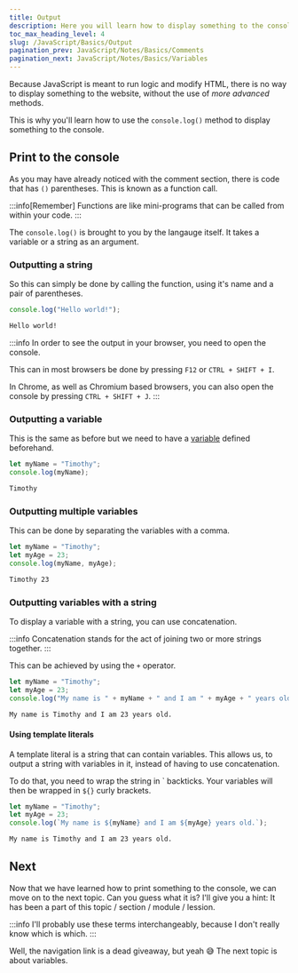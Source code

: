 ```yaml
---
title: Output
description: Here you will learn how to display something to the console.
toc_max_heading_level: 4
slug: /JavaScript/Basics/Output
pagination_prev: JavaScript/Notes/Basics/Comments
pagination_next: JavaScript/Notes/Basics/Variables
---
```


Because JavaScript is meant to run logic and modify HTML, there is no way to display something to the website, without the use of _more advanced_ methods.

This is why you'll learn how to use the `console.log()` method to display something to the console.

## Print to the console

As you may have already noticed with the comment section, there is code that has `()` parentheses.
This is known as a function call.

:::info[Remember]
Functions are like mini-programs that can be called from within your code.
:::

The `console.log()` is brought to you by the langauge itself.
It takes a variable or a string as an argument.

### Outputting a string

So this can simply be done by calling the function, using it's name and a pair of parentheses.

```js title="Output.js"
console.log("Hello world!");
```

```md title="Result"
Hello world!
```

:::info
In order to see the output in your browser, you need to open the console.

This can in most browsers be done by pressing `F12` or `CTRL + SHIFT + I`.

In Chrome, as well as Chromium based browsers, you can also open the console by pressing `CTRL + SHIFT + J`.
:::

### Outputting a variable

This is the same as before but we need to have a [variable](/JavaScript-Note-Collection/docs/JavaScript/Basics/Variables) defined beforehand.

```js title="Output.js"
let myName = "Timothy";
console.log(myName);
```

```md title="Result"
Timothy
```

### Outputting multiple variables

This can be done by separating the variables with a comma.

```js title="Output.js"
let myName = "Timothy";
let myAge = 23;
console.log(myName, myAge);
```

```md title="Result"
Timothy 23
```

### Outputting variables with a string

To display a variable with a string, you can use concatenation.

:::info
Concatenation stands for the act of joining two or more strings together.
:::

This can be achieved by using the `+` operator.

```js title="Output.js"
let myName = "Timothy";
let myAge = 23;
console.log("My name is " + myName + " and I am " + myAge + " years old.");
```

```md title="Result"
My name is Timothy and I am 23 years old.
```

#### Using template literals

A template literal is a string that can contain variables.
This allows us, to output a string with variables in it, instead of having to use concatenation.

To do that, you need to wrap the string in <span className="text-orange-700 dark:text-orange-400 font-black">`</span> backticks.
Your variables will then be wrapped in ``${}`` curly brackets.

```js title="Output.js"
let myName = "Timothy";
let myAge = 23;
console.log(`My name is ${myName} and I am ${myAge} years old.`);
```

```md title="Result"
My name is Timothy and I am 23 years old.
```

## Next

Now that we have learned how to print something to the console, we can move on to the next topic.
Can you guess what it is? I'll give you a hint: It has been a part of this topic / section / module / lession.

:::info
I'll probably use these terms interchangeably, because I don't really know which is which.
:::

Well, the navigation link is a dead giveaway, but yeah 😅 The next topic is about variables.
